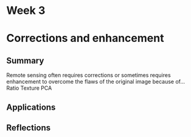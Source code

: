 # Week 3

# Corrections and enhancement

## Summary

Remote sensing often requires corrections or sometimes requires enhancement to overcome the flaws of the original image because of... Ratio Texture PCA

## Applications

## Reflections
